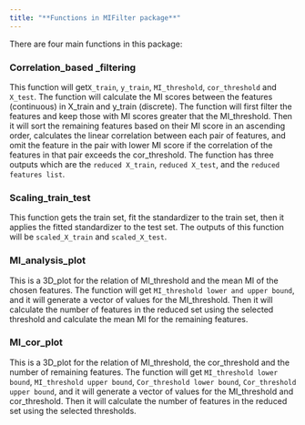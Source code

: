 ```yaml
---
title: "**Functions in MIFilter package**"
---
```


There are four main functions in this package:


### Correlation_based _filtering

This function will get`X_train`, `y_train`, `MI_threshold`, `cor_threshold` and `X_test`.
The function will calculate the MI scores between the features (continuous) in X_train and y_train (discrete).
The function will first filter the features and keep those with MI scores greater that the MI_threshold. Then it will sort the remaining features based on their MI score in an ascending order, calculates the linear correlation between each pair of features, and omit the feature in the pair with lower MI score if the correlation of the features in that pair exceeds the cor_threshold.
The function has three outputs which are the `reduced X_train`, `reduced X_test`, and the `reduced features list`.


### Scaling_train_test

This function gets the train set, fit the standardizer to the train set, then it applies the fitted standardizer to the test set. The outputs of this function will be `scaled_X_train` and `scaled_X_test`.


### MI_analysis_plot

This is a 3D_plot for the relation of MI_threshold and the mean MI of the chosen features.
The function will get `MI_threshold lower and upper bound`, and it will generate a vector of values for the MI_threshold. Then it will calculate the number of features in the reduced set using the selected threshold and calculate the mean MI for the remaining features.


### MI_cor_plot

This is a 3D_plot for the relation of MI_threshold, the cor_threshold and the number of remaining features.
The function will get `MI_threshold lower bound`, `MI_threshold upper bound`, `Cor_threshold lower bound`, `Cor_threshold upper bound`, and it will generate a vector of values for the MI_threshold and cor_threshold.
Then it will calculate the number of features in the reduced set using the selected thresholds.